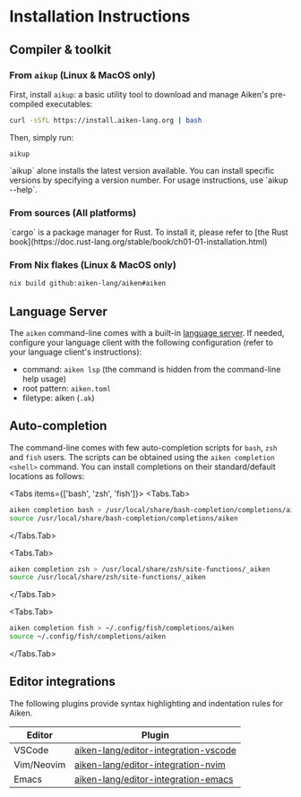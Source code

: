 
# Installation Instructions

## Compiler & toolkit

### From `aikup` (Linux & MacOS only)

First, install `aikup`: a basic utility tool to download and manage Aiken's
pre-compiled executables:

```sh
curl -sSfL https://install.aiken-lang.org | bash
```

Then, simply run:

```
aikup
```

<Callout type="info">
  `aikup` alone installs the latest version available. You can install specific
  versions by specifying a version number. For usage instructions, use `aikup
  --help`.
</Callout>

### From sources (All platforms)

<InstallationInstructions/>

<Callout type="info">
  `cargo` is a package manager for Rust. To install it, please refer to [the
  Rust book](https://doc.rust-lang.org/stable/book/ch01-01-installation.html)
</Callout>

### From Nix flakes (Linux & MacOS only)

```sh
nix build github:aiken-lang/aiken#aiken
```

## Language Server

The `aiken` command-line comes with a built-in [language server](https://microsoft.github.io/language-server-protocol/). If needed, configure your language client with the following configuration (refer to your language client's instructions):

- command: `aiken lsp` (the command is hidden from the command-line help usage)
- root pattern: `aiken.toml`
- filetype: aiken (`.ak`)

## Auto-completion

The command-line comes with few auto-completion scripts for `bash`, `zsh` and `fish` users. The scripts can be obtained using the `aiken completion <shell>` command. You can install completions on their standard/default locations as follows:

<Tabs items={['bash', 'zsh', 'fish']}>
<Tabs.Tab>
```sh
aiken completion bash > /usr/local/share/bash-completion/completions/aiken
source /usr/local/share/bash-completion/completions/aiken
```
</Tabs.Tab>

<Tabs.Tab>
```sh
aiken completion zsh > /usr/local/share/zsh/site-functions/_aiken
source /usr/local/share/zsh/site-functions/_aiken
```
</Tabs.Tab>

<Tabs.Tab>
```sh
aiken completion fish > ~/.config/fish/completions/aiken
source ~/.config/fish/completions/aiken
```
</Tabs.Tab>
</Tabs>

## Editor integrations

The following plugins provide syntax highlighting and indentation rules for Aiken.

| Editor     | Plugin                                                                                          |
| ---------- | ----------------------------------------------------------------------------------------------- |
| VSCode     | [aiken-lang/editor-integration-vscode](https://github.com/aiken-lang/editor-integration-vscode) |
| Vim/Neovim | [aiken-lang/editor-integration-nvim](https://github.com/aiken-lang/editor-integration-nvim)     |
| Emacs      | [aiken-lang/editor-integration-emacs](https://github.com/aiken-lang/aiken-mode)                 |
